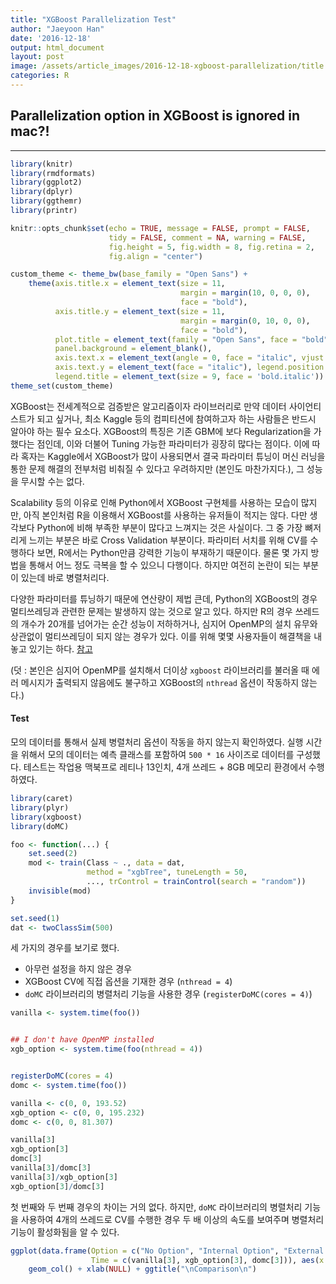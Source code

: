 ```yaml
---
title: "XGBoost Parallelization Test"
author: "Jaeyoon Han"
date: '2016-12-18'
output: html_document
layout: post
image: /assets/article_images/2016-12-18-xgboost-parallelization/title.jpg
categories: R
---
```



## Parallelization option in XGBoost is ignored in mac?!

---

```r
library(knitr)
library(rmdformats)
library(ggplot2)
library(dplyr)
library(ggthemr)
library(printr)

knitr::opts_chunk$set(echo = TRUE, message = FALSE, prompt = FALSE,
                      tidy = FALSE, comment = NA, warning = FALSE,
                      fig.height = 5, fig.width = 8, fig.retina = 2,
                      fig.align = "center")

custom_theme <- theme_bw(base_family = "Open Sans") +
    theme(axis.title.x = element_text(size = 11,
                                      margin = margin(10, 0, 0, 0),
                                      face = "bold"),
          axis.title.y = element_text(size = 11,
                                      margin = margin(0, 10, 0, 0),
                                      face = "bold"),
          plot.title = element_text(family = "Open Sans", face = "bold", size = 20),
          panel.background = element_blank(),
          axis.text.x = element_text(angle = 0, face = "italic", vjust = .1),
          axis.text.y = element_text(face = "italic"), legend.position = "bottom",
          legend.title = element_text(size = 9, face = 'bold.italic'))
theme_set(custom_theme)
```

XGBoost는 전세계적으로 검증받은 알고리즘이자 라이브러리로 만약 데이터 사이언티스트가 되고 싶거나, 최소 Kaggle 등의 컴피티션에 참여하고자 하는 사람들은 반드시 알아야 하는 필수 요소다. XGBoost의 특징은 기존 GBM에 보다 Regularization을 가했다는 점인데, 이와 더불어 Tuning 가능한 파라미터가 굉장히 많다는 점이다. 이에 따라 혹자는 Kaggle에서 XGBoost가 많이 사용되면서 결국 파라미터 튜닝이 머신 러닝을 통한 문제 해결의 전부처럼 비춰질 수 있다고 우려하지만 (본인도 마찬가지다.), 그 성능을 무시할 수는 없다.

Scalability 등의 이유로 인해 Python에서 XGBoost 구현체를 사용하는 모습이 많지만, 아직 본인처럼 R을 이용해서 XGBoost를 사용하는 유저들이 적지는 않다. 다만 생각보다 Python에 비해 부족한 부분이 많다고 느껴지는 것은 사실이다. 그 중 가장 뼈저리게 느끼는 부분은 바로 Cross Validation 부분이다. 파라미터 서치를 위해 CV를 수행하다 보면, R에서는 Python만큼 강력한 기능이 부재하기 때문이다. 물론 몇 가지 방법을 통해서 어느 정도 극복을 할 수 있으니 다행이다. 하지만 여전히 논란이 되는 부분이 있는데 바로 병렬처리다.

다양한 파라미터를 튜닝하기 때문에 연산량이 제법 큰데, Python의 XGBoost의 경우 멀티쓰레딩과 관련한 문제는 발생하지 않는 것으로 알고 있다. 하지만 R의 경우 쓰레드의 개수가 20개를 넘어가는 순간 성능이 저하하거나, 심지어 OpenMP의 설치 유무와 상관없이 멀티쓰레딩이 되지 않는 경우가 있다. 이를 위해 몇몇 사용자들이 해결책을 내놓고 있기는 하다. [참고](https://github.com/dmlc/xgboost/blob/master/doc/build.md)

(덧 : 본인은 심지어 OpenMP를 설치해서 더이상 `xgboost` 라이브러리를 불러올 때 에러 메시지가 출력되지 않음에도 불구하고 XGBoost의 `nthread` 옵션이 작동하지 않는다.)


#### Test

모의 데이터를 통해서 실제 병렬처리 옵션이 작동을 하지 않는지 확인하였다.
실행 시간을 위해서 모의 데이터는 예측 클래스를 포함하여 `500 * 16` 사이즈로 데이터를 구성했다.
테스트는 작업용 맥북프로 레티나 13인치, 4개 쓰레드 + 8GB 메모리 환경에서 수행하였다.

```r
library(caret)
library(plyr)
library(xgboost)
library(doMC)

foo <- function(...) {
    set.seed(2)
    mod <- train(Class ~ ., data = dat, 
                 method = "xgbTree", tuneLength = 50,
                 ..., trControl = trainControl(search = "random"))
    invisible(mod)
}

set.seed(1)
dat <- twoClassSim(500)
```

세 가지의 경우를 보기로 했다.

- 아무런 설정을 하지 않은 경우
- XGBoost CV에 직접 옵션을 기재한 경우 (`nthread = 4`)
- `doMC` 라이브러리의 병렬처리 기능을 사용한 경우 (`registerDoMC(cores = 4)`)

```r
vanilla <- system.time(foo())


## I don't have OpenMP installed
xgb_option <- system.time(foo(nthread = 4))


registerDoMC(cores = 4)
domc <- system.time(foo())
```

```r
vanilla <- c(0, 0, 193.52)
xgb_option <- c(0, 0, 195.232)
domc <- c(0, 0, 81.307)
```
```r
vanilla[3] 
xgb_option[3]
domc[3]
vanilla[3]/domc[3]
vanilla[3]/xgb_option[3]
xgb_option[3]/domc[3]
```

첫 번째와 두 번째 경우의 차이는 거의 없다. 하지만, `doMC` 라이브러리의 병렬처리 기능을 사용하여 4개의 쓰레드로 CV를 수행한 경우 두 배 이상의 속도를 보여주며 병렬처리 기능이 활성화됨을 알 수 있다.

```r
ggplot(data.frame(Option = c("No Option", "Internal Option", "External Option"),
                  Time = c(vanilla[3], xgb_option[3], domc[3])), aes(x = Option, y = Time, fill = Option)) + 
    geom_col() + xlab(NULL) + ggtitle("\nComparison\n")
```

